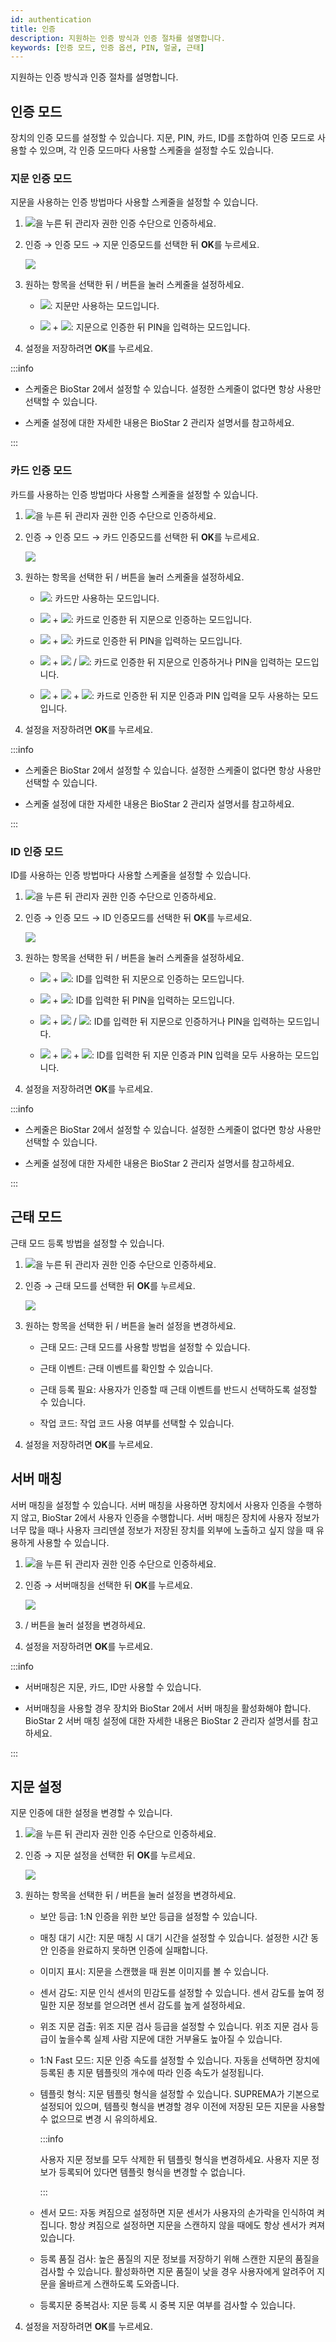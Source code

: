 ```yaml
---
id: authentication
title: 인증
description: 지원하는 인증 방식과 인증 절차를 설명합니다.
keywords: [인증 모드, 인증 옵션, PIN, 얼굴, 근태]
---
```


지원하는 인증 방식과 인증 절차를 설명합니다.

## 인증 모드

장치의 인증 모드를 설정할 수 있습니다. <Cmd>지문</Cmd>, <Cmd>PIN</Cmd>, <Cmd>카드</Cmd>, <Cmd>ID</Cmd>를 조합하여 인증 모드로 사용할 수 있으며, 각 인증 모드마다 사용할 스케줄을 설정할 수도 있습니다.

### 지문 인증 모드

지문을 사용하는 인증 방법마다 사용할 스케줄을 설정할 수 있습니다.

1. <Image src='/img/common/ico-menu-bs2a.svg' ico alone />을 누른 뒤 관리자 권한 인증 수단으로 인증하세요.

1. <Cmd>인증</Cmd> → <Cmd>인증 모드</Cmd> → <Cmd>지문 인증모드</Cmd>를 선택한 뒤 **OK**를 누르세요.

    <Image src='/img/device/bs2a-auth-authmode.png' />

1. 원하는 항목을 선택한 뒤 <IcFw />/<IcBw /> 버튼을 눌러 스케줄을 설정하세요.

    * <Image src='/img/common/ico-authmode-finger-bs2a.png' ico alone />: 지문만 사용하는 모드입니다.

    * <Image src='/img/common/ico-authmode-finger-bs2a.png' ico alone /> + <Image src='/img/common/ico-authmode-pin-bs2a.png' ico alone />: 지문으로 인증한 뒤 PIN을 입력하는 모드입니다.

1. 설정을 저장하려면 **OK**를 누르세요.

:::info

* 스케줄은 BioStar 2에서 설정할 수 있습니다. 설정한 스케줄이 없다면 <Cmd>항상 사용</Cmd>만 선택할 수 있습니다.

* 스케줄 설정에 대한 자세한 내용은 BioStar 2 관리자 설명서를 참고하세요.

:::

### 카드 인증 모드

카드를 사용하는 인증 방법마다 사용할 스케줄을 설정할 수 있습니다.

1. <Image src='/img/common/ico-menu-bs2a.svg' ico alone />을 누른 뒤 관리자 권한 인증 수단으로 인증하세요.

1. <Cmd>인증</Cmd> → <Cmd>인증 모드</Cmd> → <Cmd>카드 인증모드</Cmd>를 선택한 뒤 **OK**를 누르세요.

    <Image src='/img/device/bs2a-auth-authmode1.png' />

1. 원하는 항목을 선택한 뒤 <IcFw />/<IcBw /> 버튼을 눌러 스케줄을 설정하세요.

    * <Image src='/img/common/ico-authmode-card-bs2a.png' ico alone />: 카드만 사용하는 모드입니다.

    * <Image src='/img/common/ico-authmode-card-bs2a.png' ico alone /> + <Image src='/img/common/ico-authmode-finger-bs2a.png' ico alone />: 카드로 인증한 뒤 지문으로 인증하는 모드입니다.

    * <Image src='/img/common/ico-authmode-card-bs2a.png' ico alone /> + <Image src='/img/common/ico-authmode-pin-bs2a.png' ico alone />: 카드로 인증한 뒤 PIN을 입력하는 모드입니다.

    * <Image src='/img/common/ico-authmode-card-bs2a.png' ico alone /> + <Image src='/img/common/ico-authmode-finger-bs2a.png' ico alone /> / <Image src='/img/common/ico-authmode-pin-bs2a.png' ico alone />: 카드로 인증한 뒤 지문으로 인증하거나 PIN을 입력하는 모드입니다.

    * <Image src='/img/common/ico-authmode-card-bs2a.png' ico alone /> + <Image src='/img/common/ico-authmode-finger-bs2a.png' ico alone /> + <Image src='/img/common/ico-authmode-pin-bs2a.png' ico alone />: 카드로 인증한 뒤 지문 인증과 PIN 입력을 모두 사용하는 모드입니다.

1. 설정을 저장하려면 **OK**를 누르세요.

:::info

* 스케줄은 BioStar 2에서 설정할 수 있습니다. 설정한 스케줄이 없다면 <Cmd>항상 사용</Cmd>만 선택할 수 있습니다.

* 스케줄 설정에 대한 자세한 내용은 BioStar 2 관리자 설명서를 참고하세요.

:::

### ID 인증 모드

ID를 사용하는 인증 방법마다 사용할 스케줄을 설정할 수 있습니다.

1. <Image src='/img/common/ico-menu-bs2a.svg' ico alone />을 누른 뒤 관리자 권한 인증 수단으로 인증하세요.

1. <Cmd>인증</Cmd> → <Cmd>인증 모드</Cmd> → <Cmd>ID 인증모드</Cmd>를 선택한 뒤 **OK**를 누르세요.

    <Image src='/img/device/bs2a-auth-authmode2.png' />

1. 원하는 항목을 선택한 뒤 <IcFw />/<IcBw /> 버튼을 눌러 스케줄을 설정하세요.

    * <Image src='/img/common/ico-authmode-id-bs2a.png' ico alone /> + <Image src='/img/common/ico-authmode-finger-bs2a.png' ico alone />: ID를 입력한 뒤 지문으로 인증하는 모드입니다.

    * <Image src='/img/common/ico-authmode-id-bs2a.png' ico alone /> + <Image src='/img/common/ico-authmode-pin-bs2a.png' ico alone />: ID를 입력한 뒤 PIN을 입력하는 모드입니다.

    * <Image src='/img/common/ico-authmode-id-bs2a.png' ico alone /> + <Image src='/img/common/ico-authmode-finger-bs2a.png' ico alone /> / <Image src='/img/common/ico-authmode-pin-bs2a.png' ico alone />: ID를 입력한 뒤 지문으로 인증하거나 PIN을 입력하는 모드입니다.

    * <Image src='/img/common/ico-authmode-id-bs2a.png' ico alone /> + <Image src='/img/common/ico-authmode-finger-bs2a.png' ico alone /> + <Image src='/img/common/ico-authmode-pin-bs2a.png' ico alone />: ID를 입력한 뒤 지문 인증과 PIN 입력을 모두 사용하는 모드입니다.

1. 설정을 저장하려면 **OK**를 누르세요.

:::info

* 스케줄은 BioStar 2에서 설정할 수 있습니다. 설정한 스케줄이 없다면 <Cmd>항상 사용</Cmd>만 선택할 수 있습니다.

* 스케줄 설정에 대한 자세한 내용은 BioStar 2 관리자 설명서를 참고하세요.

:::

## 근태 모드

근태 모드 등록 방법을 설정할 수 있습니다.

1. <Image src='/img/common/ico-menu-bs2a.svg' ico alone />을 누른 뒤 관리자 권한 인증 수단으로 인증하세요.

1. <Cmd>인증</Cmd> → <Cmd>근태 모드</Cmd>를 선택한 뒤 **OK**를 누르세요.

    <Image src='/img/device/bs2a-auth.png' />

1. 원하는 항목을 선택한 뒤 <IcFw />/<IcBw /> 버튼을 눌러 설정을 변경하세요.

    * <Cmd>근태 모드</Cmd>: 근태 모드를 사용할 방법을 설정할 수 있습니다.

    * <Cmd>근태 이벤트</Cmd>: 근태 이벤트를 확인할 수 있습니다.

    * <Cmd>근태 등록 필요</Cmd>: 사용자가 인증할 때 근태 이벤트를 반드시 선택하도록 설정할 수 있습니다.

    * <Cmd>작업 코드</Cmd>: 작업 코드 사용 여부를 선택할 수 있습니다.

1. 설정을 저장하려면 **OK**를 누르세요.

## 서버 매칭

서버 매칭을 설정할 수 있습니다. 서버 매칭을 사용하면 장치에서 사용자 인증을 수행하지 않고, BioStar 2에서 사용자 인증을 수행합니다. 서버 매칭은 장치에 사용자 정보가 너무 많을 때나 사용자 크리덴셜 정보가 저장된 장치를 외부에 노출하고 싶지 않을 때 유용하게 사용할 수 있습니다.

1. <Image src='/img/common/ico-menu-bs2a.svg' ico alone />을 누른 뒤 관리자 권한 인증 수단으로 인증하세요.

1. <Cmd>인증</Cmd> → <Cmd>서버매칭</Cmd>을 선택한 뒤 **OK**를 누르세요.

    <Image src='/img/device/bs2a-server-matching.png' />

1. <IcFw />/<IcBw /> 버튼을 눌러 설정을 변경하세요.

1. 설정을 저장하려면 **OK**를 누르세요.

:::info

* <Cmd>서버매칭</Cmd>은 <Cmd>지문</Cmd>, <Cmd>카드</Cmd>, <Cmd>ID</Cmd>만 사용할 수 있습니다.

* <Cmd>서버매칭</Cmd>을 사용할 경우 장치와 BioStar 2에서 서버 매칭을 활성화해야 합니다. BioStar 2 서버 매칭 설정에 대한 자세한 내용은 BioStar 2 관리자 설명서를 참고하세요.

:::

## 지문 설정

지문 인증에 대한 설정을 변경할 수 있습니다.

1. <Image src='/img/common/ico-menu-bs2a.svg' ico alone />을 누른 뒤 관리자 권한 인증 수단으로 인증하세요.

1. <Cmd>인증</Cmd> → <Cmd>지문 설정</Cmd>을 선택한 뒤 **OK**를 누르세요.

    <Image src='/img/device/bs2a-fingerprint.png' />

1. 원하는 항목을 선택한 뒤 <IcFw />/<IcBw /> 버튼을 눌러 설정을 변경하세요.

    * <Cmd>보안 등급</Cmd>: 1:N 인증을 위한 보안 등급을 설정할 수 있습니다.

    * <Cmd>매칭 대기 시간</Cmd>: 지문 매칭 시 대기 시간을 설정할 수 있습니다. 설정한 시간 동안 인증을 완료하지 못하면 인증에 실패합니다.

    * <Cmd>이미지 표시</Cmd>: 지문을 스캔했을 때 원본 이미지를 볼 수 있습니다.

    * <Cmd>센서 감도</Cmd>: 지문 인식 센서의 민감도를 설정할 수 있습니다. 센서 감도를 높여 정밀한 지문 정보를 얻으려면 센서 감도를 높게 설정하세요.

    * <Cmd>위조 지문 검출</Cmd>: 위조 지문 검사 등급을 설정할 수 있습니다. 위조 지문 검사 등급이 높을수록 실제 사람 지문에 대한 거부율도 높아질 수 있습니다.

    * <Cmd>1:N Fast 모드</Cmd>: 지문 인증 속도를 설정할 수 있습니다. <Cmd>자동</Cmd>을 선택하면 장치에 등록된 총 지문 템플릿의 개수에 따라 인증 속도가 설정됩니다.

    * <Cmd>템플릿 형식</Cmd>: 지문 템플릿 형식을 설정할 수 있습니다. <Cmd>SUPREMA</Cmd>가 기본으로 설정되어 있으며, 템플릿 형식을 변경할 경우 이전에 저장된 모든 지문을 사용할 수 없으므로 변경 시 유의하세요.

      :::info

      사용자 지문 정보를 모두 삭제한 뒤 템플릿 형식을 변경하세요. 사용자 지문 정보가 등록되어 있다면 템플릿 형식을 변경할 수 없습니다. 

      :::

    * <Cmd>센서 모드</Cmd>: <Cmd>자동 켜짐</Cmd>으로 설정하면 지문 센서가 사용자의 손가락을 인식하여 켜집니다. <Cmd>항상 켜짐</Cmd>으로 설정하면 지문을 스캔하지 않을 때에도 항상 센서가 켜져 있습니다.

    * <Cmd>등록 품질 검사</Cmd>: 높은 품질의 지문 정보를 저장하기 위해 스캔한 지문의 품질을 검사할 수 있습니다. 활성화하면 지문 품질이 낮을 경우 사용자에게 알려주어 지문을 올바르게 스캔하도록 도와줍니다.

    * <Cmd>등록지문 중복검사</Cmd>: 지문 등록 시 중복 지문 여부를 검사할 수 있습니다.

1. 설정을 저장하려면 **OK**를 누르세요.